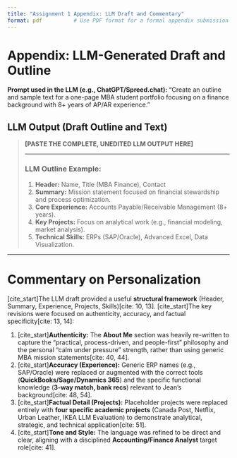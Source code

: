 ```yaml
---
title: "Assignment 1 Appendix: LLM Draft and Commentary"
format: pdf          # Use PDF format for a formal appendix submission
---
```


# Appendix: LLM-Generated Draft and Outline

**Prompt used in the LLM (e.g., ChatGPT/Spreed.chat):** “Create an outline and sample text for a one-page MBA student portfolio focusing on a finance background with 8+ years of AP/AR experience.”

## LLM Output (Draft Outline and Text)

> **[PASTE THE COMPLETE, UNEDITED LLM OUTPUT HERE]**
>
> ---
>
> ### LLM Outline Example:
> 1.  **Header:** Name, Title (MBA Finance), Contact
> 2.  **Summary:** Mission statement focused on financial stewardship and process optimization.
> 3.  **Core Experience:** Accounts Payable/Receivable Management (8+ years).
> 4.  **Key Projects:** Focus on analytical work (e.g., financial modeling, market analysis).
> 5.  **Technical Skills:** ERPs (SAP/Oracle), Advanced Excel, Data Visualization.

---

# Commentary on Personalization

[cite_start]The LLM draft provided a useful **structural framework** (Header, Summary, Experience, Projects, Skills)[cite: 10, 13]. [cite_start]The key revisions were focused on authenticity, accuracy, and factual specificity[cite: 13, 14]:

1.  [cite_start]**Authenticity:** The **About Me** section was heavily re-written to capture the "practical, process-driven, and people-first" philosophy and the personal "calm under pressure" strength, rather than using generic MBA mission statements[cite: 40, 44].
2.  [cite_start]**Accuracy (Experience):** Generic ERP names (e.g., SAP/Oracle) were replaced or augmented with the correct tools (**QuickBooks/Sage/Dynamics 365**) and the specific functional knowledge (**3-way match, bank recs**) relevant to Jean's background[cite: 48, 54].
3.  [cite_start]**Factual Detail (Projects):** Placeholder projects were replaced entirely with **four specific academic projects** (Canada Post, Netflix, Urban Leather, IKEA LLM Evaluation) to demonstrate analytical, strategic, and technical application[cite: 51].
4.  [cite_start]**Tone and Style:** The language was refined to be direct and clear, aligning with a disciplined **Accounting/Finance Analyst** target role[cite: 41].